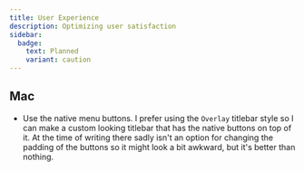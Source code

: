 ```yaml
---
title: User Experience
description: Optimizing user satisfaction
sidebar:
  badge:
    text: Planned
    variant: caution
---
```



<SimonSays>

</SimonSays>

## Mac

- Use the native menu buttons. I prefer using the `Overlay` titlebar style so I can make a custom looking titlebar that has the native buttons on top of it. At the time of writing there sadly isn't an option for changing the padding of the buttons so it might look a bit awkward, but it's better than nothing.
